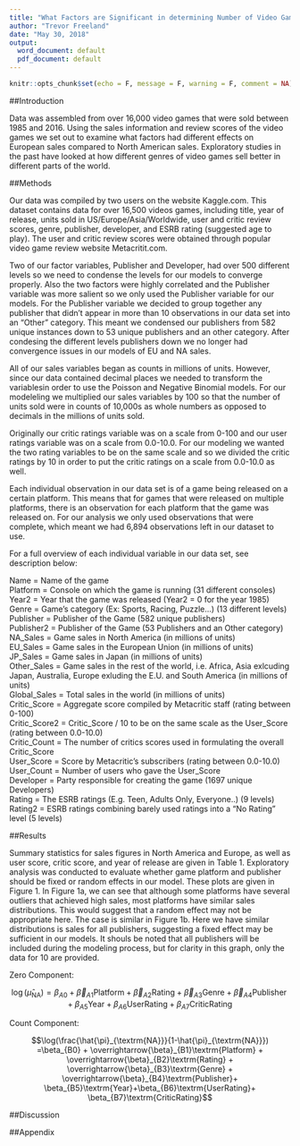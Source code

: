 ```yaml
---
title: "What Factors are Significant in determining Number of Video Games Sold"
author: "Trevor Freeland"
date: "May 30, 2018"
output:
  word_document: default
  pdf_document: default
---
```


```r
knitr::opts_chunk$set(echo = F, message = F, warning = F, comment = NA)
```

##Introduction

Data was assembled from over 16,000 video games that were sold between 1985 and 2016. Using the sales information and review scores of the video games we set out to examine what factors had different effects on European sales compared to North American sales. Exploratory studies in the past have looked at how different genres of video games sell better in different parts of the world. 

##Methods

Our data was compiled by two users on the website Kaggle.com. This dataset contains data for over 16,500 videos games, including title, year of release, units sold in US/Europe/Asia/Worldwide, user and critic review scores, genre, publisher, developer, and ESRB rating (suggested age to play). The user and critic review scores were obtained through popular video game review website Metacritit.com. 

Two of our factor variables, Publisher and Developer, had over 500 different levels so we need to condense the levels for our models to converge properly. Also the two factors were highly correlated and the Publisher variable was more salient so we only used the Publisher variable for our models. For the Publisher variable we decided to group together any publisher that didn't appear in more than 10 observations in our data set into an "Other" category. This meant we condensed our publishers from 582 unique instances down to 53 unique publishers and an other category. After condesing the different levels publishers down we no longer had convergence issues in our models of EU and NA sales. 

All of our sales variables began as counts in millions of units. However, since our data contained decimal places we needed to transform the variablesin order to use the Poisson and Negative Binomial models. For our modeleling we multiplied our sales variables by 100 so that the number of units sold were in counts of 10,000s as whole numbers as opposed to decimals in the millions of units sold.

Originally our critic ratings variable was on a scale from 0-100 and our user ratings variable was on a scale from 0.0-10.0. For our modeling we wanted the two rating variables to be on the same scale and so we divided the critic ratings by 10 in order to put the critic ratings on a scale from 0.0-10.0 as well. 

Each individual observation in our data set is of a game being released on a certain platform. This means that for games that were released on multiple platforms, there is an observation for each platform that the game was released on. For our analysis we only used observations that were complete, which meant we had 6,894 observations left in our dataset to use. 

For a full overview of each individual variable in our data set, see description below:

Name = Name of the game  
Platform = Console on which the game is running  (31 different consoles)  
Year2 = Year that the game was released (Year2 = 0 for the year 1985)   
Genre = Game's category (Ex: Sports, Racing, Puzzle...)  (13 different levels)  
Publisher = Publisher of the Game  (582 unique publishers)  
Publisher2 = Publisher of the Game (53 Publishers and an Other category)  
NA_Sales = Game sales in North America (in millions of units)  
EU_Sales = Game sales in the European Union (in millions of units)  
JP_Sales = Game sales in Japan (in millions of units)  
Other_Sales = Game sales in the rest of the world, i.e. Africa, Asia exlcuding Japan, Australia, Europe exluding the E.U. and South America (in millions of units)  
Global_Sales = Total sales in the world (in millions of units)  
Critic_Score = Aggregate score compiled by Metacritic staff (rating between 0-100)  
Critic_Score2 = Critic_Score / 10 to be on the same scale as the User_Score (rating between 0.0-10.0)  
Critic_Count = The number of critics scores used in formulating the overall Critic_Score  
User_Score = Score by Metacritic's subscribers  (rating between 0.0-10.0)  
User_Count = Number of users who gave the User_Score  
Developer = Party responsible for creating the game  (1697 unique Developers)  
Rating = The ESRB ratings (E.g. Teen, Adults Only, Everyone..) (9 levels)  
Rating2 = ESRB ratings combining barely used ratings into a "No Rating" level (5 levels)

##Results

Summary statistics for sales figures in North America and Europe, as well as user score, critic score, and year of release are given in Table 1. Exploratory analysis was conducted to evaluate whether game platform and publisher should be fixed or random effects in our model. These plots are given in Figure 1. In Figure 1a, we can see that although some platforms have several outliers that achieved high sales, most platforms have similar sales distributions. This would suggest that a random effect may not be appropriate here. The case is similar in Figure 1b. Here we have similar distributions is sales for all publishers, suggesting a fixed effect may be sufficient in our models. It shouls be noted that all publishers will be included during the modeling process, but for clarity in this graph, only the data for 10 are provided.

Zero Component:

$$\log(\hat{\mu}_{\textrm{NA}}) = \beta_{A0} + \overrightarrow{\beta}_{A1}\textrm{Platform} + \overrightarrow{\beta}_{A2}\textrm{Rating} + \overrightarrow{\beta}_{A3}\textrm{Genre} + \overrightarrow{\beta}_{A4}\textrm{Publisher}+
\beta_{A5}\textrm{Year}+\beta_{A6}\textrm{UserRating}+
\beta_{A7}\textrm{CriticRating}$$

Count Component:

$$\log(\frac{\hat{\pi}_{\textrm{NA}}}{1-\hat{\pi}_{\textrm{NA}}}) =\beta_{B0} + \overrightarrow{\beta}_{B1}\textrm{Platform} + \overrightarrow{\beta}_{B2}\textrm{Rating} + \overrightarrow{\beta}_{B3}\textrm{Genre} + \overrightarrow{\beta}_{B4}\textrm{Publisher}+
\beta_{B5}\textrm{Year}+\beta_{B6}\textrm{UserRating}+
\beta_{B7}\textrm{CriticRating}$$


##Discussion



##Appendix


